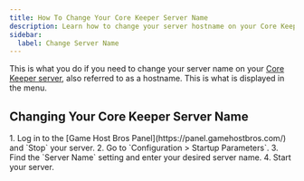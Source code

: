 ```yaml
---
title: How To Change Your Core Keeper Server Name
description: Learn how to change your server hostname on your Core Keeper dedicated server.
sidebar:
  label: Change Server Name
---
```


This is what you do if you need to change your server name on your [Core Keeper server](https://www.gamehostbros.com/core-keeper-server-hosting/), also referred to as a hostname. This is what is displayed in the menu.

## Changing Your Core Keeper Server Name

<Steps>
1. Log in to the [Game Host Bros Panel](https://panel.gamehostbros.com/) and `Stop` your server.
2. Go to `Configuration > Startup Parameters`.
3. Find the `Server Name` setting and enter your desired server name.
4. Start your server.
</Steps>
